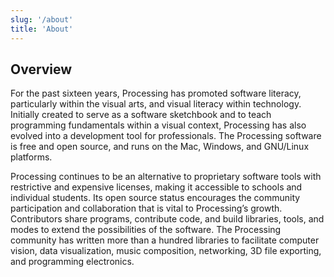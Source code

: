 ```yaml
---
slug: '/about'
title: 'About'
---
```


## Overview

For the past sixteen years, Processing has promoted software literacy, particularly within the visual arts, and visual literacy within technology. Initially created to serve as a software sketchbook and to teach programming fundamentals within a visual context, Processing has also evolved into a development tool for professionals. The Processing software is free and open source, and runs on the Mac, Windows, and GNU/Linux platforms.

Processing continues to be an alternative to proprietary software tools with restrictive and expensive licenses, making it accessible to schools and individual students. Its open source status encourages the community participation and collaboration that is vital to Processing’s growth. Contributors share programs, contribute code, and build libraries, tools, and modes to extend the possibilities of the software. The Processing community has written more than a hundred libraries to facilitate computer vision, data visualization, music composition, networking, 3D file exporting, and programming electronics.
